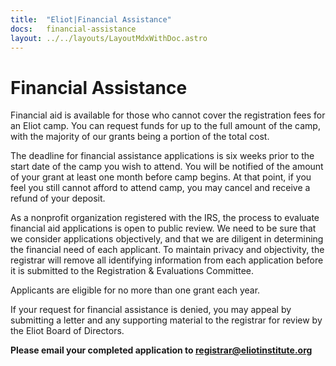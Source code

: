```yaml
---
title:  "Eliot|Financial Assistance"
docs:   financial-assistance
layout: ../../layouts/LayoutMdxWithDoc.astro
---
```


# Financial Assistance

Financial aid is available for those who cannot cover the registration fees for an Eliot camp. You can request funds for up to the full amount of the camp, with the majority of our grants being a portion of the total cost.

The deadline for financial assistance applications is six weeks prior to the start date of the camp you wish to attend. You will be notified of the amount of your grant at least one month before camp begins. At that point, if you feel you still cannot afford to attend camp, you may cancel and receive a refund of your deposit.

As a nonprofit organization registered with the IRS, the process to evaluate financial aid applications is open to public review. We need to be sure that we consider applications objectively, and that we are diligent in determining the financial need of each applicant. To maintain privacy and objectivity, the registrar will remove all identifying information from each application before it is submitted to the Registration & Evaluations Committee.

Applicants are eligible for no more than one grant each year.

If your request for financial assistance is denied, you may appeal by submitting a letter and any supporting material to the registrar for review by the Eliot Board of Directors.

**Please email your completed application to registrar@eliotinstitute.org**
